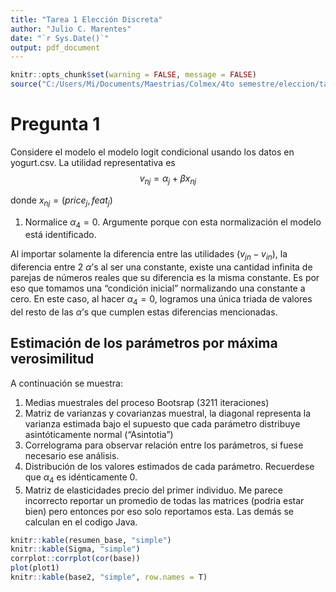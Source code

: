 ```yaml
---
title: "Tarea 1 Elección Discreta"
author: "Julio C. Marentes"
date: "`r Sys.Date()`"
output: pdf_document
---
```


```r
knitr::opts_chunk$set(warning = FALSE, message = FALSE)
source("C:/Users/Mi/Documents/Maestrias/Colmex/4to semestre/eleccion/tareas eleccion/Tarea2/src/Tarea2_Eleccion.R", encoding = "UTF-8")

```


# Pregunta 1

Considere el modelo el modelo logit condicional usando los datos en yogurt.csv. La utilidad representativa es $$v_{nj} = \alpha_j + \beta x_{nj}$$

donde $x_{nj} = (price_j, feat_j)$

1. Normalice $\alpha_4 = 0$. Argumente porque con esta normalización el modelo está identificado. 

Al importar solamente la diferencia entre las utilidades ($v_{jn} - v_{in}$), la diferencia entre 2 $\alpha$'s al ser una constante, existe una cantidad infinita de parejas de números reales que su diferencia es la misma constante. Es por eso que tomamos una "condición inicial" normalizando una constante a cero. En este caso, al hacer $\alpha_4 = 0$, logramos una única triada de valores del resto de las $\alpha$'s que cumplen estas diferencias mencionadas.

## Estimación de los parámetros por máxima verosimilitud

A continuación se muestra:

1. Medias muestrales del proceso Bootsrap (3211 iteraciones)
2. Matriz de varianzas y covarianzas muestral, la diagonal representa la varianza estimada bajo el supuesto que cada parámetro distribuye asintóticamente normal ("Asintotia")
3. Correlograma para observar relación entre los parámetros, si fuese necesario ese análisis.
4. Distribución de los valores estimados de cada parámetro. Recuerdese que $\alpha_4$ es idénticamente 0.
5. Matriz de elasticidades precio del primer individuo. Me parece incorrecto reportar un promedio de todas las matrices (podria estar bien) pero entonces por eso solo reportamos esta. Las demás se calculan en el codigo Java.

```r
knitr::kable(resumen_base, "simple")
knitr::kable(Sigma, "simple")
corrplot::corrplot(cor(base))
plot(plot1)
knitr::kable(base2, "simple", row.names = T)
```
